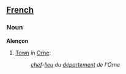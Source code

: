 ==[[French]]==
===Noun===

'''Alençon'''

#[[Town]] in [[Orne]]:
#:''[[chef]]-[[lieu]] du [[département]] de l'Orne''